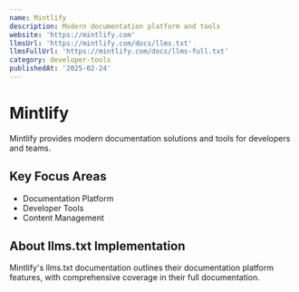 ```yaml
---
name: Mintlify
description: Modern documentation platform and tools
website: 'https://mintlify.com'
llmsUrl: 'https://mintlify.com/docs/llms.txt'
llmsFullUrl: 'https://mintlify.com/docs/llms-full.txt'
category: developer-tools
publishedAt: '2025-02-24'
---
```


# Mintlify

Mintlify provides modern documentation solutions and tools for developers and teams.

## Key Focus Areas

- Documentation Platform
- Developer Tools
- Content Management

## About llms.txt Implementation

Mintlify's llms.txt documentation outlines their documentation platform features, with comprehensive coverage in their full documentation.

